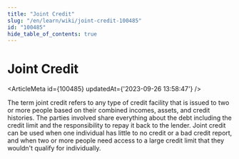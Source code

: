 ```yaml
---
title: "Joint Credit"
slug: "/en/learn/wiki/joint-credit-100485"
id: "100485"
hide_table_of_contents: true
---
```



# Joint Credit

<ArticleMeta id={100485} updatedAt={'2023-09-26 13:58:47'} />
<div className='border-solid border-b border-t-0 my-4 border-[var(--ifm-color-gray-300)]' />

The term joint credit refers to any type of credit facility that is issued to two or more people based on their combined incomes, assets, and credit histories. The parties involved share everything about the debt including the credit limit and the responsibility to repay it back to the lender. Joint credit can be used when one individual has little to no credit or a bad credit report, and when two or more people need access to a large credit limit that they wouldn't qualify for individually.
